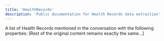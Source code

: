 ```yaml
---
title: 'HealthRecords'
description: 'Public documentation for Health Records data extraction'
---
```

A list of Health Records mentioned in the conversation with the following properties:
[Rest of the original content remains exactly the same...]